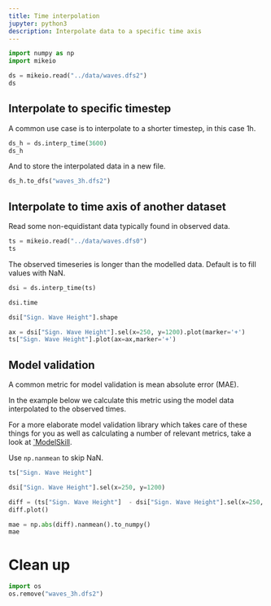 ```yaml
---
title: Time interpolation
jupyter: python3
description: Interpolate data to a specific time axis
---
```



```python
import numpy as np
import mikeio
```

```python
ds = mikeio.read("../data/waves.dfs2")
ds
```

## Interpolate to specific timestep

A common use case is to interpolate to a shorter timestep, in this case 1h.

```python
ds_h = ds.interp_time(3600)
ds_h
```

And to store the interpolated data in a new file.

```python
ds_h.to_dfs("waves_3h.dfs2")
```

## Interpolate to time axis of another dataset

Read some non-equidistant data typically found in observed data.

```python
ts = mikeio.read("../data/waves.dfs0")
ts
```

The observed timeseries is longer than the modelled data. Default is to fill values with NaN.

```python
dsi = ds.interp_time(ts)
```

```python
dsi.time
```

```python
dsi["Sign. Wave Height"].shape
```

```python
ax = dsi["Sign. Wave Height"].sel(x=250, y=1200).plot(marker='+')
ts["Sign. Wave Height"].plot(ax=ax,marker='+')
```

## Model validation

A common metric for model validation is mean absolute error (MAE).

In the example below we calculate this metric using the model data interpolated to the observed times.

For a more elaborate model validation library which takes care of these things for you as well as calculating a number of relevant metrics, take a look at [`ModelSkill](https://dhi.github.io/modelskill).

Use `np.nanmean` to skip NaN.

```python
ts["Sign. Wave Height"]
```

```python
dsi["Sign. Wave Height"].sel(x=250, y=1200)
```

```python
diff = (ts["Sign. Wave Height"]  - dsi["Sign. Wave Height"].sel(x=250, y=1200))
diff.plot()
```

```python
mae = np.abs(diff).nanmean().to_numpy()
mae
```

# Clean up

```python
import os
os.remove("waves_3h.dfs2")
```

